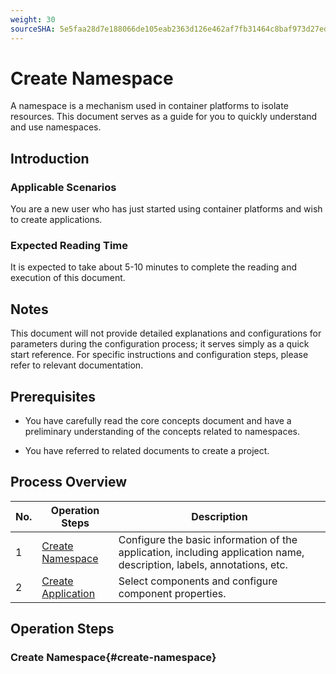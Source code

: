 ```yaml
---
weight: 30
sourceSHA: 5e5faa28d7e188066de105eab2363d126e462af7fb31464c8baf973d27eda5ce
---
```


# Create Namespace

A namespace is a mechanism used in container platforms to isolate resources. This document serves as a guide for you to quickly understand and use namespaces.

## Introduction

### Applicable Scenarios

You are a new user who has just started using container platforms and wish to create applications.

### Expected Reading Time

It is expected to take about 5-10 minutes to complete the reading and execution of this document.

## Notes

This document will not provide detailed explanations and configurations for parameters during the configuration process; it serves simply as a quick start reference. For specific instructions and configuration steps, please refer to relevant documentation.

## Prerequisites

- You have carefully read the core concepts document and have a preliminary understanding of the concepts related to namespaces.

- You have referred to related documents to create a project.

## Process Overview

| No. | Operation Steps                    | Description                                             |
| -- | ---------------------------------- | ------------------------------------------------------- |
| 1  | [Create Namespace](#create-namespace) | Configure the basic information of the application, including application name, description, labels, annotations, etc. |
| 2  | [Create Application](#add-component)      | Select components and configure component properties.   |

## Operation Steps

### Create Namespace{#create-namespace}
